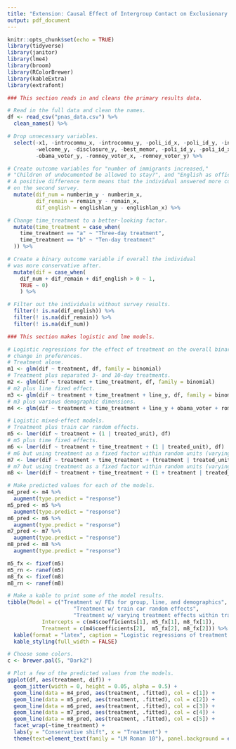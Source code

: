 ```yaml
---
title: "Extension: Causal Effect of Intergroup Contact on Exclusionary Attitudes"
output: pdf_document
---
```


```r
knitr::opts_chunk$set(echo = TRUE)
library(tidyverse)
library(janitor)
library(lme4)
library(broom)
library(RColorBrewer)
library(kableExtra)
library(extrafont)
```

\begin{flushright}
Gabe Walker

February 27, 2018
\end{flushright}

```r
### This section reads in and cleans the primary results data.

# Read in the full data and clean the names.
df <- read_csv("pnas_data.csv") %>% 
  clean_names() %>% 

# Drop unnecessary variables.
  select(-x1, -introcommu_x, -introcommu_y, -poli_id_x, -poli_id_y, -intoviews_x, -intoviews_y, -community_x, -community_y,
         -welcome_y, -disclosure_y, -best_memor, -poli_id_y, -poli_id_x, -self_i_dintr, -a_time, -obama_voter_x,
         -obama_voter_y, -romney_voter_x, -romney_voter_y) %>% 

# Create outcome variables for "number of immigrants increased,"
# "Children of undocumented be allowed to stay?", and "English as official language?".
# A positive difference term means that the individual answered more conservatively
# on the second survey.
  mutate(dif_num = numberim_y - numberim_x,
         dif_remain = remain_y - remain_x,
         dif_english = englishlan_y - englishlan_x) %>% 

# Change time_treatment to a better-looking factor.
  mutate(time_treatment = case_when(
    time_treatment == "a" ~ "Three-day treatment",
    time_treatment == "b" ~ "Ten-day treatment"
  )) %>% 

# Create a binary outcome variable if overall the individual
# was more conservative after.
  mutate(dif = case_when(
    dif_num + dif_remain + dif_english > 0 ~ 1,
    TRUE ~ 0)
    ) %>% 

# Filter out the individuals without survey results.
  filter(! is.na(dif_english)) %>% 
  filter(! is.na(dif_remain)) %>% 
  filter(! is.na(dif_num))
```

```r
### This section makes logistic and lme models.

# Logistic regressions for the effect of treatment on the overall binary
# change in preferences.
# Treatment alone.
m1 <- glm(dif ~ treatment, df, family = binomial)
# Treatment plus separated 3- and 10-day treatments.
m2 <- glm(dif ~ treatment + time_treatment, df, family = binomial)
# m2 plus line fixed effect.
m3 <- glm(dif ~ treatment + time_treatment + line_y, df, family = binomial)
# m3 plus various demographic dimensions.
m4 <- glm(dif ~ treatment + time_treatment + line_y + obama_voter + romney_voter + male + ride_everyday + college, df, family = binomial)

# Logistic mixed-effect models.
# Treatment plus train car random effects.
m5 <- lmer(dif ~ treatment + (1 | treated_unit), df)
# m5 plus time fixed effects.
m6 <- lmer(dif ~ treatment + time_treatment + (1 | treated_unit), df)
# m6 but using treatment as a fixed factor within random units (varying slopes).
m7 <- lmer(dif ~ treatment + time_treatment + (treatment | treated_unit), df)
# m7 but using treatment as a fixed factor within random units (varying slopes and intercept).
m8 <- lmer(dif ~ treatment + time_treatment + (1 + treatment | treated_unit), df)

# Make predicted values for each of the models.
m4_pred <- m4 %>% 
  augment(type.predict = "response")
m5_pred <- m5 %>% 
  augment(type.predict = "response")
m6_pred <- m6 %>% 
  augment(type.predict = "response")
m7_pred <- m7 %>% 
  augment(type.predict = "response")
m8_pred <- m8 %>% 
  augment(type.predict = "response")
```

```r
m5_fx <- fixef(m5)
m5_rn <- ranef(m5)
m8_fx <- fixef(m8)
m8_rn <- ranef(m8)

# Make a kable to print some of the model results.
tibble(Model = c("Treatment w/ FEs for group, line, and demographics",
                     "Treatment w/ train car random effects",
                     "Treatment w/ varying treatment effects within train cars"),
           Intercepts = c(m4$coefficients[1], m5_fx[1], m8_fx[1]),
           Treatment = c(m4$coefficients[2],  m5_fx[2], m8_fx[2])) %>% 
  kable(format = "latex", caption = "Logistic regressions of treatment on conservative shift with fixed and mixed effects") %>% 
  kable_styling(full_width = FALSE)
```

```r
# Choose some colors.
c <- brewer.pal(5, "Dark2")

# Plot a few of the predicted values from the models.
ggplot(df, aes(treatment, dif)) + 
  geom_jitter(width = 0, height = 0.05, alpha = 0.5) +
  geom_line(data = m4_pred, aes(treatment, .fitted), col = c[1]) +
  geom_line(data = m5_pred, aes(treatment, .fitted), col = c[2]) +
  geom_line(data = m6_pred, aes(treatment, .fitted), col = c[3]) +
  geom_line(data = m7_pred, aes(treatment, .fitted), col = c[4]) +
  geom_line(data = m8_pred, aes(treatment, .fitted), col = c[5]) +
  facet_wrap(~time_treatment) +
  labs(y = "Conservative shift", x = "Treatment") +
  theme(text=element_text(family = "LM Roman 10"), panel.background = element_blank())

```

